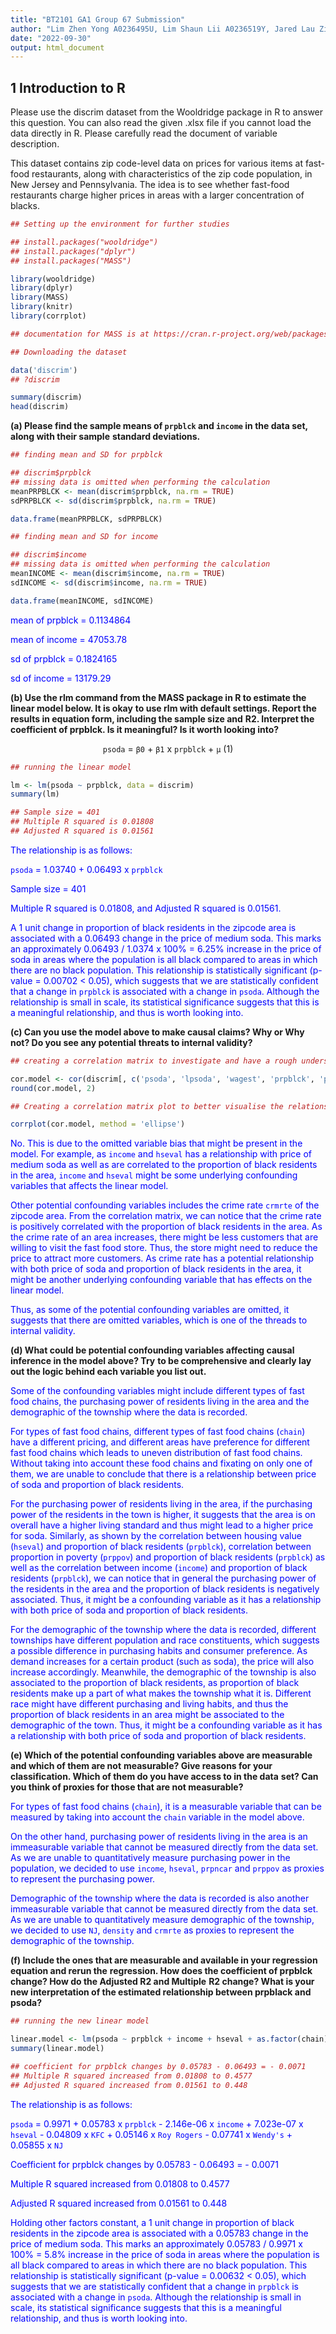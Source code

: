 ---
title: "BT2101 GA1 Group 67 Submission"
author: "Lim Zhen Yong A0236495U, Lim Shaun Lii A0236519Y, Jared Lau ZiLek A0236485W, Lo Zhi Hao A0236437B"
date: "2022-09-30"
output: html_document
---
## 1 Introduction to R

Please use the discrim dataset from the Wooldridge package in R to answer this question. You can also read the given .xlsx file if you cannot load the data directly in R. Please carefully read the document of variable description.

This dataset contains zip code-level data on prices for various items at fast-food restaurants, along with
characteristics of the zip code population, in New Jersey and Pennsylvania. The idea is to see whether
fast-food restaurants charge higher prices in areas with a larger concentration of blacks.

```{r Set up the environment, results = FALSE, warning = FALSE, message=FALSE }
## Setting up the environment for further studies 

## install.packages("wooldridge")
## install.packages("dplyr")
## install.packages("MASS")

library(wooldridge)
library(dplyr)
library(MASS)
library(knitr)
library(corrplot)

## documentation for MASS is at https://cran.r-project.org/web/packages/MASS/MASS.pdf

## Downloading the dataset

data('discrim')
## ?discrim
```

```{r}
summary(discrim)
head(discrim)
```

**(a) Please find the sample means of `prpblck` and `income` in the data set, along with their sample**
**standard deviations.**

```{r 1a}
## finding mean and SD for prpblck

## discrim$prpblck
## missing data is omitted when performing the calculation
meanPRPBLCK <- mean(discrim$prpblck, na.rm = TRUE)
sdPRPBLCK <- sd(discrim$prpblck, na.rm = TRUE)

data.frame(meanPRPBLCK, sdPRPBLCK)

## finding mean and SD for income

## discrim$income
## missing data is omitted when performing the calculation
meanINCOME <- mean(discrim$income, na.rm = TRUE)
sdINCOME <- sd(discrim$income, na.rm = TRUE)

data.frame(meanINCOME, sdINCOME)
```
<span style="color: blue;"> mean of prpblck = 0.1134864 </span>

<span style="color: blue;"> mean of income = 47053.78 </span>

<span style="color: blue;"> sd of prpblck = 0.1824165 </span>

<span style="color: blue;"> sd of income = 13179.29 </span>

**(b) Use the rlm command from the MASS package in R to estimate the linear model below. It is okay**
**to use rlm with default settings. Report the results in equation form, including the sample size and**
**R2. Interpret the coefficient of prpblck. Is it meaningful? Is it worth looking into?**


<center> `psoda` = `β0` +  `β1` x `prpblck` + `µ` (1) </center> 


```{r q1b}
## running the linear model 

lm <- lm(psoda ~ prpblck, data = discrim)
summary(lm)

## Sample size = 401
## Multiple R squared is 0.01808
## Adjusted R squared is 0.01561 
```
<span style="color: blue;"> The relationship is as follows: </span>

<span style="color: blue;"> `psoda` = 1.03740 +  0.06493 x `prpblck` </span>

<span style="color: blue;"> Sample size = 401 </span>

<span style="color: blue;"> Multiple R squared is 0.01808, and Adjusted R squared is 0.01561. </span>

<span style="color: blue;"> A 1 unit change in proportion of black residents in the zipcode area is associated with a 0.06493 change in the price of medium soda. This marks an approximately 0.06493 / 1.0374 x 100% = 6.25% increase in the price of soda in areas where the population is all black compared to areas in which there are no black population. This relationship is statistically significant (p-value = 0.00702 < 0.05), which suggests that we are statistically confident that a change in `prpblck` is associated with a change in `psoda`. Although the relationship is small in scale, its statistical significance suggests that this is a meaningful relationship, and thus is worth looking into. </span>

**(c) Can you use the model above to make causal claims? Why or Why not? Do you see any potential**
**threats to internal validity?**

```{r 1c}
## creating a correlation matrix to investigate and have a rough understanding of the relationship between different variables 

cor.model <- cor(discrim[, c('psoda', 'lpsoda', 'wagest', 'prpblck', 'prppov', 'prpncar', 'hseval', 'nstores', 'income', 'lhseval', 'lincome', 'ldensity', 'NJ', 'crmrte', 'state')], use = "complete.obs")
round(cor.model, 2)

## Creating a correlation matrix plot to better visualise the relationship

corrplot(cor.model, method = 'ellipse')

```

<span style="color: blue;"> No. This is due to the omitted variable bias that might be present in the model. For example, as `income` and `hseval`  has a relationship with price of medium soda as well as are correlated to the proportion of black residents in the area, `income` and `hseval` might be some underlying confounding variables that affects the linear model. </span>

<span style="color: blue;"> Other potential confounding variables includes the crime rate `crmrte` of the zipcode area. From the correlation matrix, we can notice that the crime rate is positively correlated with the proportion of black residents in the area. As the crime rate of an area increases, there might be less customers that are willing to visit the fast food store. Thus, the store might need to reduce the price to attract more customers. As crime rate has a potential relationship with both price of soda and proportion of black residents in the area, it might be another underlying confounding variable that has effects on the linear model. </span>

<span style="color: blue;"> Thus, as some of the potential confounding variables are omitted, it suggests that there are omitted variables, which is one of the threads to internal validity. </span>

**(d) What could be potential confounding variables affecting causal inference in the model above? Try**
**to be comprehensive and clearly lay out the logic behind each variable you list out.**

<span style="color: blue;"> Some of the confounding variables might include different types of fast food chains, the purchasing power of residents living in the area and the demographic of the township where the data is recorded. </span>

<span style="color: blue;"> For types of fast food chains, different types of fast food chains (`chain`) have a different pricing, and different areas have preference for different fast food chains which leads to uneven distribution of fast food chains. Without taking into account these food chains and fixating on only one of them, we are unable to conclude that there is a relationship between price of soda and proportion of black residents. </span>

<span style="color: blue;"> For the purchasing power of residents living in the area, if the purchasing power of the residents in the town is higher, it suggests that the area is on overall have a higher living standard and thus might lead to a higher price for soda. Similarly, as shown by the correlation between housing value (`hseval`) and proportion of black residents (`prpblck`), correlation between proportion in poverty (`prppov`) and proportion of black residents (`prpblck`) as well as the correlation between income (`income`) and proportion of black residents (`prpblck`), we can notice that in general the purchasing power of the residents in the area and the proportion of black residents is negatively associated. Thus, it might be a confounding variable as it has a relationship with both price of soda and proportion of black residents. </span>

<span style="color: blue;"> For the demographic of the township where the data is recorded, different townships have different population and race constituents, which suggests a possible difference in purchasing habits and consumer preference. As demand increases for a certain product (such as soda), the price will also increase accordingly. Meanwhile, the demographic of the township is also associated to the proportion of black residents, as proportion of black residents make up a part of what makes the township what it is. Different race might have different purchasing and living habits, and thus the proportion of black residents in an area might be associated to the demographic of the town. Thus, it might be a confounding variable as it has a relationship with both price of soda and proportion of black residents. </span>


**(e) Which of the potential confounding variables above are measurable and which of them are not**
**measurable? Give reasons for your classification. Which of them do you have access to in the data**
**set? Can you think of proxies for those that are not measurable?**

<span style="color: blue;"> For types of fast food chains (`chain`), it is a measurable variable that can be measured by taking into account the `chain` variable in the model above.</span>

<span style="color: blue;"> On the other hand, purchasing power of residents living in the area is an immeasurable variable that cannot be measured directly from the data set. As we are unable to quantitatively measure purchasing power in the population, we decided to use `income`, `hseval`, `prpncar` and `prppov` as proxies to represent the purchasing power. </span>

<span style="color: blue;"> Demographic of the township where the data is recorded is also another immeasurable variable that cannot be measured directly from the data set. As we are unable to quantitatively measure demographic of the township, we decided to use `NJ`, `density` and `crmrte` as proxies to represent the demographic of the township. </span>

**(f) Include the ones that are measurable and available in your regression equation and rerun the**
**regression. How does the coefficient of prpblck change? How do the Adjusted R2 and Multiple**
**R2 change? What is your new interpretation of the estimated relationship between prpblack and**
**psoda?**

```{r q1f}
## running the new linear model 

linear.model <- lm(psoda ~ prpblck + income + hseval + as.factor(chain) + as.factor(NJ), data = discrim)
summary(linear.model)

## coefficient for prpblck changes by 0.05783 - 0.06493 = - 0.0071
## Multiple R squared increased from 0.01808 to 0.4577
## Adjusted R squared increased from 0.01561 to 0.448 
```

<span style="color: blue;"> The relationship is as follows: </span>

<span style="color: blue;"> `psoda` = 0.9971 +  0.05783 x `prpblck` - 2.146e-06 x `income` + 7.023e-07 x `hseval` - 0.04809 x `KFC` + 0.05146 x `Roy Rogers` - 0.07741 x `Wendy's` + 0.05855 x `NJ`</span>

<span style="color: blue;"> Coefficient for prpblck changes by 0.05783 - 0.06493 = - 0.0071 </span>

<span style="color: blue;"> Multiple R squared increased from 0.01808 to 0.4577 </span>

<span style="color: blue;"> Adjusted R squared increased from 0.01561 to 0.448  </span>

<span style="color: blue;"> Holding other factors constant, a 1 unit change in proportion of black residents in the zipcode area is associated with a 0.05783 change in the price of medium soda. This marks an approximately 0.05783 / 0.9971 x 100% = 5.8% increase in the price of soda in areas where the population is all black compared to areas in which there are no black population. This relationship is statistically significant (p-value = 0.00632 < 0.05), which suggests that we are statistically confident that a change in `prpblck` is associated with a change in `psoda`. Although the relationship is small in scale, its statistical significance suggests that this is a meaningful relationship, and thus is worth looking into. </span>